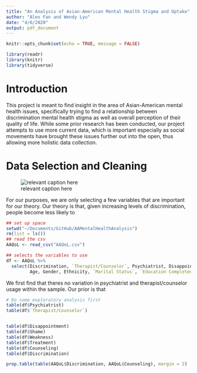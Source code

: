 ```yaml
---
title: "An Analysis of Asian-American Mental Health Stigma and Uptake"
author: "Alex Fan and Wendy Lyu"
date: "4/6/2020"
output: pdf_document
---
```


```r
knitr::opts_chunk$set(echo = TRUE, message = FALSE)
```

```r
library(readr)
library(knitr)
library(tidyverse)
```

# Introduction

This project is meant to find insight in the area of Asian-American mental health issues, specifically trying to find a relationship between discrimination mental health stigma as well as overall perception of their quality of life. While some prior research has been conducted, our project attempts to use more current data, which is important especially as social movements have brought these issues further out into the open, thus allowing more holistic data collection.

# Data Selection and Cleaning

![relevant caption here](Meme.jpg)

For our purposes, we are only selecting a few variables that are important for our theory. Our theory is that, given increasing levels of discrimination, people become less likely to  
```r
## set up space
setwd("~/Documents/GitHub/AAMentalHealthAnalysis")
rm(list = ls())
## read the csv
AAQoL <- read_csv("AAQoL.csv")

## selects the variables to use
df <- AAQoL %>%
  select(Discrimination, `Therapist/Counselor`, Psychiatrist, Disappointment, Shame, Weakness, Treatment, Counseling,
         Age, Gender, Ethnicity, `Marital Status`, `Education Completed`, `US Born`, Income)

```



We first find that theres no variation in psychiatrist and therapist/counselor usage within the sample. Our prior is that 
```r
# Do some exploratory analysis first
table(df$Psychiatrist)
table(df$`Therapist/Counselor`)


table(df$Disappointment)
table(df$Shame)
table(df$Weakness)
table(df$Treatment)
table(df$Counseling)
table(df$Discrimination)

prop.table(table(AAQoL$Discrimination, AAQoL$Counseling), margin = 2)
```


